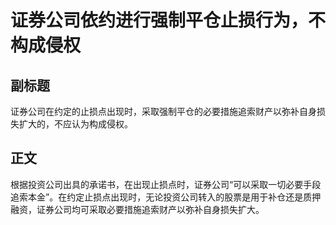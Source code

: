 # 证券公司依约进行强制平仓止损行为，不构成侵权
## 副标题
证券公司在约定的止损点出现时，采取强制平仓的必要措施追索财产以弥补自身损失扩大的，不应认为构成侵权。
## 正文
根据投资公司出具的承诺书，在出现止损点时，证券公司“可以采取一切必要手段追索本金”。在约定止损点出现时，无论投资公司转入的股票是用于补仓还是质押融资，证券公司均可采取必要措施追索财产以弥补自身损失扩大。